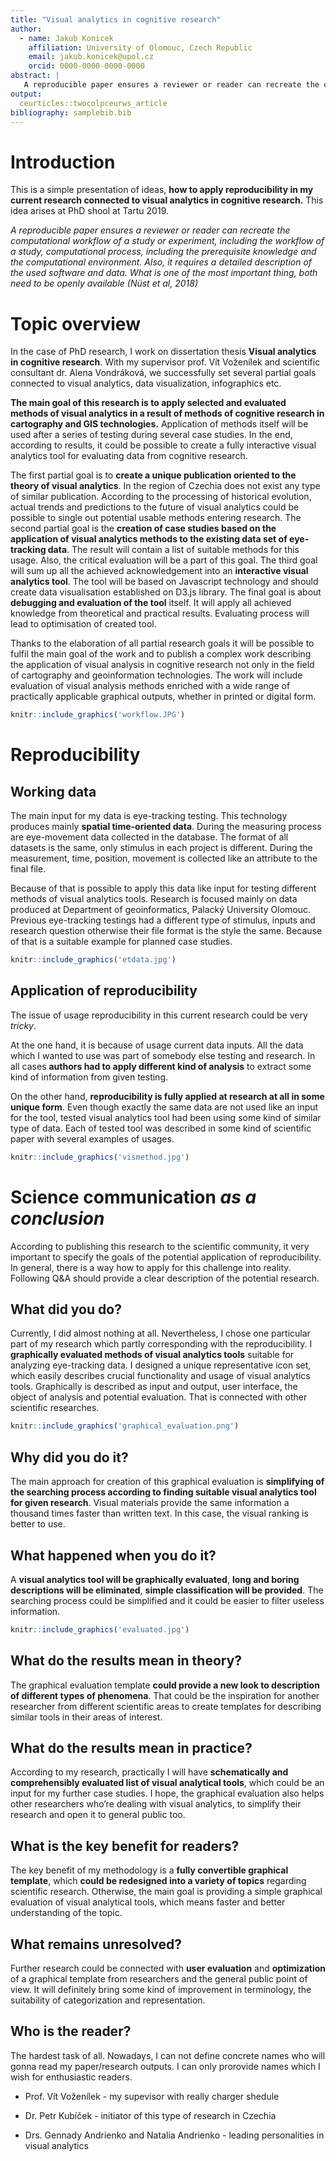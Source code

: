 ```yaml
---
title: "Visual analytics in cognitive research"
author:
  - name: Jakub Konicek
    affiliation: University of Olomouc, Czech Republic
    email: jakub.konicek@upol.cz
    orcid: 0000-0000-0000-0000
abstract: |
   A reproducible paper ensures a reviewer or reader can recreate the computational workflow of a study or experiment, including the workflow of a study, computational process, including the prerequisite knowledge and the computational environment.
output:
  ceurticles::twocolpceurws_article
bibliography: samplebib.bib
---
```


# Introduction

This is a simple presentation of ideas, **how to apply reproducibility in my current research connected to visual analytics in cognitive research.** This idea arises at PhD shool at Tartu 2019. 

_A reproducible paper ensures a reviewer or reader can recreate the computational workflow of a study or experiment, including the workflow of a study, computational process, including the prerequisite knowledge and the computational environment. Also, it requires a detailed description of the used software and data. What is one of the most important thing, both need to be openly available (Nüst et al, 2018)_

# Topic overview

In the case of PhD research, I work on dissertation thesis **Visual analytics in cognitive research**. With my supervisor prof. Vít Voženílek and scientific consultant dr. Alena Vondráková, we successfully set several partial goals connected to visual analytics, data visualization, infographics etc. 

**The main goal of this research is to apply selected and evaluated methods of visual analytics in a result of methods of cognitive research in cartography and GIS technologies.** Application of methods itself will be used after a series of testing during several case studies. In the end, according to results, it could be possible to create a fully interactive visual analytics tool for evaluating data from cognitive research.

The first partial goal is to **create a unique publication oriented to the theory of visual analytics**. In the region of Czechia does not exist any type of similar publication. According to the processing of historical evolution, actual trends and predictions to the future of visual analytics could be possible to single out potential usable methods entering research. 
The second partial goal is the **creation of case studies based on the application of visual analytics methods to the existing data set of eye-tracking data**. The result will contain a list of suitable methods for this usage. Also, the critical evaluation will be a part of this goal. 
The third goal will sum up all the achieved acknowledgement into an **interactive visual analytics tool**. The tool will be based on Javascript technology and should create data visualisation established on D3.js library.
The final goal is about **debugging and evaluation of the tool** itself. It will apply all achieved knowledge from theoretical and practical results. Evaluating process will lead to optimisation of created tool. 

Thanks to the elaboration of all partial research goals it will be possible to fulfil the main goal of the work and to publish a complex work describing the application of visual analysis in cognitive research not only in the field of cartography and geoinformation technologies. The work will include evaluation of visual analysis methods enriched with a wide range of practically applicable graphical outputs, whether in printed or digital form.

```r
knitr::include_graphics('workflow.JPG')
```

# Reproducibility

## Working data

The main input for my data is eye-tracking testing. This technology produces mainly **spatial time-oriented data**. During the measuring process are eye-movement data collected in the database. The format of all datasets is the same, only stimulus in each project is different. During the measurement, time, position, movement is collected like an attribute to the final file.

Because of that is possible to apply this data like input for testing different methods of visual analytics tools. Research is focused mainly on data produced at Department of geoinformatics, Palacký University Olomouc. Previous eye-tracking testings had a different type of stimulus, inputs and research question otherwise their file format is the style the same. Because of that is a suitable example for planned case studies. 

```r
knitr::include_graphics('etdata.jpg')
```

## Application of reproducibility

The issue of usage reproducibility in this current research could be very _tricky_. 

At the one hand, it is because of usage  current data inputs. All the data which I wanted to use was part of somebody else testing and research. In all cases **authors had to apply different kind of analysis** to extract some kind of information from given testing. 

On the other hand, **reproducibility is fully applied at research at all in some unique form**. Even though exactly the same data are not used like an input for the tool, tested visual analytics tool had been using some kind of similar type of data. Each of tested tool was described in some kind of scientific paper with several examples of usages. 

```r
knitr::include_graphics('vismethod.jpg')
```

# Science communication _as a conclusion_

According to publishing this research to the scientific community, it very important to specify the goals of the potential application of reproducibility. In general, there is a way how to apply for this challenge into reality. Following Q&A should provide a clear description of the potential research. 

## What did you do?

Currently, I did almost nothing at all.
Nevertheless, I chose one particular part of my research which partly corresponding with the reproducibility. 
I **graphically evaluated methods of visual analytics tools** suitable for analyzing eye-tracking data. I designed a unique representative icon set, which easily describes crucial functionality and usage of visual analytics tools. Graphically is described as input and output, user interface, the object of analysis and potential evaluation. That is connected with other scientific researches. 

```r
knitr::include_graphics('graphical_evaluation.png')
```

## Why did you do it?

The main approach for creation of this graphical evaluation is **simplifying of the searching process according to finding suitable visual analytics tool for given research**. Visual materials provide the same information a thousand times faster than written text. In this case, the visual ranking is better to use. 

## What happened when you do it?

A **visual analytics tool will be graphically evaluated**, **long and boring descriptions will be eliminated**, **simple classification will be provided**. The searching process could be simplified and it could be easier to filter useless information. 

```r
knitr::include_graphics('evaluated.jpg')
```

## What do the results mean in theory?

The graphical evaluation template **could provide a new look to description of different types of phenomena**. That could be the inspiration for another researcher from different scientific areas to create templates for describing similar tools in their areas of interest. 

## What do the results mean in practice?

According to my research, practically I will have **schematically and comprehensibly evaluated list of visual analytical tools**, which could be an input for my further case studies. I hope, the graphical evaluation also helps other researchers who're dealing with visual analytics, to simplify their research and open it to general public too.

## What is the key benefit for readers?

The key benefit of my methodology is a **fully convertible graphical template**, which **could be redesigned into a variety of topics** regarding scientific research. Otherwise, the main goal is providing a simple graphical evaluation of visual analytical tools, which means faster and better understanding of the topic.

## What remains unresolved?

Further research could be connected with **user evaluation** and **optimization** of a graphical template from researchers and the general public point of view. It will definitely bring some kind of improvement in terminology, the suitability of categorization and representation.

## Who is the reader?

The hardest task of all. Nowadays, I can not define concrete names who will gonna read my paper/research outputs. I can only prorovide names which I wish for enthusiastic readers.

- Prof. Vít Voženílek - my supevisor with really charger shedule

- Dr. Petr Kubíček - initiator of this type of research in Czechia

- Drs. Gennady Andrienko and Natalia Andrienko  - leading personalities in visual analytics

